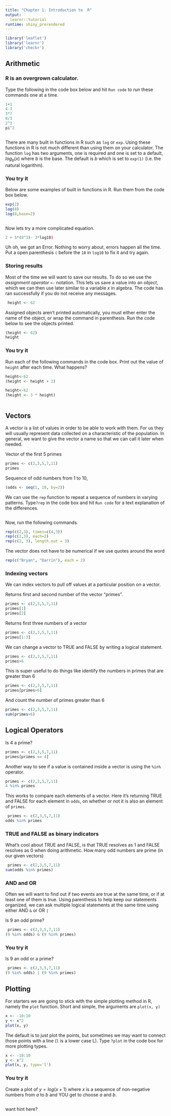 ```yaml
---
title: "Chapter 1: Introduction to  R"
output: 
  learnr::tutorial
runtime: shiny_prerendered
---
```


```r
library('leaflet')
library('learnr')
library('checkr')
```



## Arithmetic

### R is an overgrown calculator.

Type the following in the code box below and hit <kbd>`Run code`</kbd> to *run* these commands one at a time.

``` r
1+1
4-3
3*7
8/3
2^3
pi^2
```

```r
    
```

There are many built in functions in R such as `log` or `exp`. Using these functions in R is not much different than using them on your calculator. The function `log` has two arguments, one is required and one is set to a default, $log_{b}(x)$ where *b* is the base. The default is *b* which is set to `exp(1)` (i.e. the natural logarithm).

### You try it

Below are some examples of built in functions in R. Run them from the code box below.

``` r
exp(2)
log(8)
log(8,base=2)
```

```r
    
```

Now lets try a more complicated equation.

```r
2 + 5*(8^3)- 3*log10)
```

::: {#calculatorexample_error1-hint}
Uh oh, we got an Error. Nothing to worry about, errors happen all the time. Put a open parenthesis `(` before the `10` in `log10` to fix it and try again.
:::


### Storing results

Most of the time we will want to save our results. To do so we use the *assignment operator* `<-` notation. This lets us save a value into an *object*, which we can then use later similar to a variable $x$ in algebra. The code has ran successfully if you do not receive any messages.

```r
 height <- 62
```


Assigned objects aren't printed automatically, you must either enter the name of the object, or wrap the command in parenthesis. Run the code below to see the objects printed.


```r
(height <- 62)
height
```


### You try it

Run each of the following commands in the code box. Print out the value of `height` after each time. What happens?

``` r
height<-62
(height <- height + 2)
```
```r
height<-62
(height <- 3 * height)
```

```r

```


## Vectors

A vector is a list of values in order to be able to work with them. For us they will usually represent data collected on a characteristic of the population. In general, we want to give the vector a name so that we can call it later when needed. 

Vector of the first 5 primes
```r
primes <- c(2,3,5,7,11)
primes
```

Sequence of odd numbers from 1 to 10, 
```r
(odds <- seq(1, 10, by=2))
```

We can use the `rep` function to repeat a sequence of numbers in varying patterns. Type`?rep` in the code box and hit <kbd>`Run code`</kbd> for a text explanation of the differences. 

```r

```

Now, run the following commands. 

```r
rep(c(2,3), times=c(4,3))
rep(c(2,3), each=2)
rep(c(2, 3), length.out = 3)
```

The vector does not have to be numerical if we use quotes around the word
```r
rep(c("Bryan", "Darrin"), each = 2)
```

### Indexing vectors

We can index vectors to pull off values at a particular position on a vector.

Returns first and second number of the vector "primes".
```r
primes <- c(2,3,5,7,11)
primes[1]
primes[2]
```

Returns first three numbers of a vector
```r
primes <- c(2,3,5,7,11)
primes[1:3]
```

We can change a vector to TRUE and FALSE by writing a logical statement. 

```r
primes <- c(2,3,5,7,11)
primes>6
```

This is super useful to do things like identify the numbers in primes that are greater than 6
```r
primes <- c(2,3,5,7,11)
primes[primes>6]
```

And count the number of primes greater than 6
```r
primes <- c(2,3,5,7,11)
sum(primes>6)
```

## Logical Operators

Is 4 a prime? 
```r
primes <- c(2,3,5,7,11)
primes[primes == 4]
```

Another way to see if a value is contained inside a vector is using the `%in%` operator. 

```r
primes <- c(2,3,5,7,11)
4 %in% primes
```

This works to compare each elements of a vector. Here it's returning TRUE and FALSE for each element in `odds`, on whether or not it is also an element of `primes`.

```r
 primes <- c(2,3,5,7,11)
odds %in% primes
```


### TRUE and FALSE as binary indicators

What's cool about TRUE and FALSE, is that TRUE resolves as 1 and FALSE resolves as 0 when doing arithmetic. 
How many odd numbers are prime (in our given vectors)
```r
 primes <- c(2,3,5,7,11)
sum(odds %in% primes)
```


### AND and OR

Often we will want to find out if two events are true at the same time, or if at least one of them is true. Using parenthesis to help keep our statements organized, we can ask multiple logical statements at the same time using either AND `&` or OR `|`

Is 9 an odd prime? 

```r
 primes <- c(2,3,5,7,11)
(9 %in% odds) & (9 %in% primes)
```


### You try it


Is 9 an odd or a prime? 
```r
 primes <- c(2,3,5,7,11)
(9 %in% odds) | (9 %in% primes)
```


## Plotting

For starters we are going to stick with the simple plotting method in R, namely the `plot` function. Short and simple, the arguments are `plot(x, y)`

```r
x <- -10:10
y <- x^2
plot(x, y)
```

The default is to just plot the points, but sometimes we may want to connect those points with a line (`l` is a lower case L). Type `?plot` in the code box for more plotting types. 

```r
x <- -10:10
y <- x^2
plot(x, y, type='l')
```


### You try it
Create a plot of $y = log(x+1)$ where $x$ is a sequence of non-negative numbers from $a$ to $b$ and YOU get to choose $a$ and $b$. 

```r

```


 want hint here?










